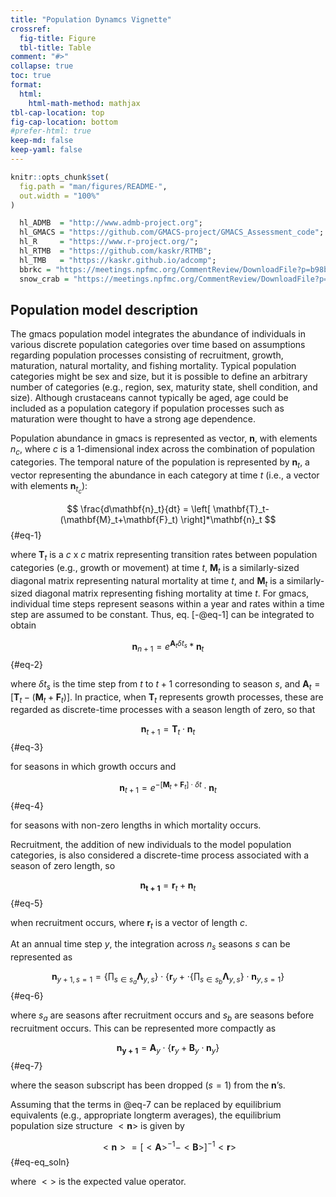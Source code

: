 ```yaml
---
title: "Population Dynamcs Vignette"
crossref: 
  fig-title: Figure
  tbl-title: Table
comment: "#>"
collapse: true
toc: true
format: 
  html: 
    html-math-method: mathjax
tbl-cap-location: top
fig-cap-location: bottom
#prefer-html: true
keep-md: false
keep-yaml: false
---
```


```r
knitr::opts_chunk$set(
  fig.path = "man/figures/README-",
  out.width = "100%"
)
```

```r
  hl_ADMB  = "http://www.admb-project.org";
  hl_GMACS = "https://github.com/GMACS-project/GMACS_Assessment_code";
  hl_R     = "https://www.r-project.org/";
  hl_RTMB  = "https://github.com/kaskr/RTMB";
  hl_TMB   = "https://kaskr.github.io/adcomp";
  bbrkc = "https://meetings.npfmc.org/CommentReview/DownloadFile?p=b98b90b2-88ab-43c2-9487-c12cdb4e0a25.pdf&fileName=BBRKC%20SAFE%202022%20Final.pdf";
  snow_crab = "https://meetings.npfmc.org/CommentReview/DownloadFile?p=fca55335-ad34-4896-9b1e-4c09aa8342ce.pdf&fileName=EBS%20Snow%20SAFE%20FINAL.pdf";
```

## Population model description 

The gmacs population model integrates the abundance of individuals in various discrete 
population categories over time based on assumptions regarding population processes consisting of recruitment, growth, maturation, 
natural mortality, and fishing mortality. Typical population categories might be sex and size, but it is possible to define an arbitrary number of categories (e.g., region, sex, maturity state, shell condition, and size). Although crustaceans cannot typically be aged, age could be included as a population category if population processes such as maturation were thought to have a strong age dependence.

Population abundance in gmacs is represented as vector, $\mathbf{n}$, with elements $n_c$, where $c$ is 
a 1-dimensional index across the combination of population categories. The temporal nature 
of the population is represented by $\mathbf{n}_t$, a vector representing the abundance in each category at time $t$ (i.e., a vector with elements $\mathbf{n}_{t_c}$):

$$ \frac{d\mathbf{n}_t}{dt} = \left[ \mathbf{T}_t-(\mathbf{M}_t+\mathbf{F}_t) \right]*\mathbf{n}_t $$ {#eq-1}


where $\mathbf{T}_t$ is a $c$ x $c$ matrix representing transition rates between population categories (e.g., growth or movement) at time $t$, $\mathbf{M}_t$ is a similarly-sized diagonal matrix representing natural mortality at time $t$, and $\mathbf{M}_t$ is a similarly-sized diagonal matrix representing fishing mortality at time $t$. For gmacs, individual time steps represent seasons within a year and rates within a time step are assumed to be constant. Thus, eq. [-@eq-1] can be integrated to obtain

$$\mathbf{n}_{n+1} = e^{\mathbf{A}_t \delta t_s}*\mathbf{n}_t$$ {#eq-2}
 
where $\delta t_s$ is the time step from $t$ to $t+1$ corresonding to season $s$, and $\mathbf{A}_t=\left[ \mathbf{T}_t-(\mathbf{M}_t+\mathbf{F}_t) \right]$. In practice, when $\mathbf{T}_t$ represents growth processes, these are regarded as discrete-time processes with a season length of zero, so that 

$$ \mathbf{n}_{t+1} = \mathbf{T}_t \cdot \mathbf{n}_t $$ {#eq-3}
 
for seasons in which growth occurs and 

$$ \mathbf{n}_{t+1} = e^{-\left[ \mathbf{M}_t+\mathbf{F}_t \right]\cdot \delta t} \cdot \mathbf{n}_t$$ {#eq-4}

for seasons with non-zero lengths in which mortality occurs.

Recruitment, the addition of new individuals to the model population categories, is also considered a discrete-time process associated with a season of zero length, so 

$$ \mathbf{n_{t+1}} = \mathbf{r}_t+\mathbf{n}_t $$ {#eq-5}

when recruitment occurs, where $\mathbf{r}_t$ is a vector of length $c$.

At an annual time step $y$, the integration across $n_s$ seasons $s$ can be represented as 

$$ \mathbf{n}_{y+1,s=1} = \{ \prod_{s \in {s_a}} \mathbf{\Lambda}_{y,s} \} \cdot \{ \mathbf{r}_y + \cdot \{ \prod_{s \in {s_b}} \mathbf{\Lambda}_{y,s} \} \cdot \mathbf{n}_{y,s=1} \}$$ {#eq-6}

where $s_a$ are seasons after recruitment occurs and $s_b$ are seasons before recruitment occurs. This can be represented more compactly as 

$$ \mathbf{n_{y+1}} = \mathfrak{\mathbf{A}}_y \cdot \{\mathbf{r}_y + \mathfrak{\mathbf{B}}_y \cdot \mathbf{n}_y \}$$ {#eq-7}

where the season subscript has been dropped ($s=1$) from the $\mathbf{n}$'s. 

Assuming that the terms in @eq-7 can be replaced by equilibrium equivalents (e.g., appropriate longterm averages), the equilibrium population size structure $<\mathbf{n}>$ is given by 

$$ <\mathbf{n}> = [<\mathfrak{\mathbf{A}}>^{-1} - <\mathfrak{\mathbf{B}}>]^{-1} <\mathbf{r}>$$ {#eq-eq_soln}

where $<  >$ is the expected value operator.

